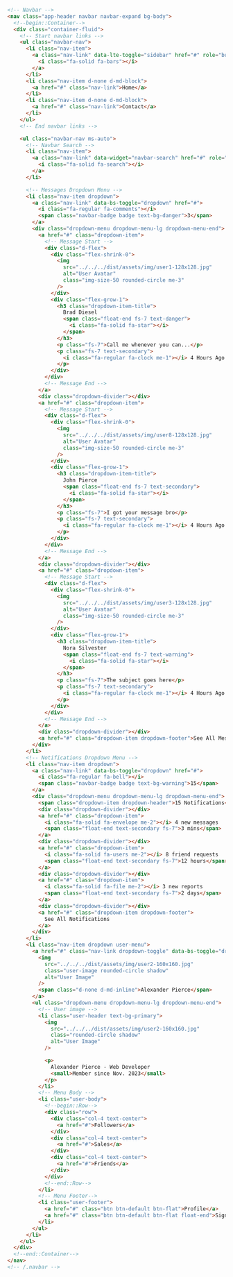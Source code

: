 ```html
<!-- Navbar -->
<nav class="app-header navbar navbar-expand bg-body">
  <!--begin::Container-->
  <div class="container-fluid">
    <!-- Start navbar links -->
    <ul class="navbar-nav">
      <li class="nav-item">
        <a class="nav-link" data-lte-toggle="sidebar" href="#" role="button">
          <i class="fa-solid fa-bars"></i>
        </a>
      </li>
      <li class="nav-item d-none d-md-block">
        <a href="#" class="nav-link">Home</a>
      </li>
      <li class="nav-item d-none d-md-block">
        <a href="#" class="nav-link">Contact</a>
      </li>
    </ul>
    <!-- End navbar links -->

    <ul class="navbar-nav ms-auto">
      <!-- Navbar Search -->
      <li class="nav-item">
        <a class="nav-link" data-widget="navbar-search" href="#" role="button">
          <i class="fa-solid fa-search"></i>
        </a>
      </li>

      <!-- Messages Dropdown Menu -->
      <li class="nav-item dropdown">
        <a class="nav-link" data-bs-toggle="dropdown" href="#">
          <i class="fa-regular fa-comments"></i>
          <span class="navbar-badge badge text-bg-danger">3</span>
        </a>
        <div class="dropdown-menu dropdown-menu-lg dropdown-menu-end">
          <a href="#" class="dropdown-item">
            <!-- Message Start -->
            <div class="d-flex">
              <div class="flex-shrink-0">
                <img
                  src="../../../dist/assets/img/user1-128x128.jpg"
                  alt="User Avatar"
                  class="img-size-50 rounded-circle me-3"
                />
              </div>
              <div class="flex-grow-1">
                <h3 class="dropdown-item-title">
                  Brad Diesel
                  <span class="float-end fs-7 text-danger">
                    <i class="fa-solid fa-star"></i>
                  </span>
                </h3>
                <p class="fs-7">Call me whenever you can...</p>
                <p class="fs-7 text-secondary">
                  <i class="fa-regular fa-clock me-1"></i> 4 Hours Ago
                </p>
              </div>
            </div>
            <!-- Message End -->
          </a>
          <div class="dropdown-divider"></div>
          <a href="#" class="dropdown-item">
            <!-- Message Start -->
            <div class="d-flex">
              <div class="flex-shrink-0">
                <img
                  src="../../../dist/assets/img/user8-128x128.jpg"
                  alt="User Avatar"
                  class="img-size-50 rounded-circle me-3"
                />
              </div>
              <div class="flex-grow-1">
                <h3 class="dropdown-item-title">
                  John Pierce
                  <span class="float-end fs-7 text-secondary">
                    <i class="fa-solid fa-star"></i>
                  </span>
                </h3>
                <p class="fs-7">I got your message bro</p>
                <p class="fs-7 text-secondary">
                  <i class="fa-regular fa-clock me-1"></i> 4 Hours Ago
                </p>
              </div>
            </div>
            <!-- Message End -->
          </a>
          <div class="dropdown-divider"></div>
          <a href="#" class="dropdown-item">
            <!-- Message Start -->
            <div class="d-flex">
              <div class="flex-shrink-0">
                <img
                  src="../../../dist/assets/img/user3-128x128.jpg"
                  alt="User Avatar"
                  class="img-size-50 rounded-circle me-3"
                />
              </div>
              <div class="flex-grow-1">
                <h3 class="dropdown-item-title">
                  Nora Silvester
                  <span class="float-end fs-7 text-warning">
                    <i class="fa-solid fa-star"></i>
                  </span>
                </h3>
                <p class="fs-7">The subject goes here</p>
                <p class="fs-7 text-secondary">
                  <i class="fa-regular fa-clock me-1"></i> 4 Hours Ago
                </p>
              </div>
            </div>
            <!-- Message End -->
          </a>
          <div class="dropdown-divider"></div>
          <a href="#" class="dropdown-item dropdown-footer">See All Messages</a>
        </div>
      </li>
      <!-- Notifications Dropdown Menu -->
      <li class="nav-item dropdown">
        <a class="nav-link" data-bs-toggle="dropdown" href="#">
          <i class="fa-regular fa-bell"></i>
          <span class="navbar-badge badge text-bg-warning">15</span>
        </a>
        <div class="dropdown-menu dropdown-menu-lg dropdown-menu-end">
          <span class="dropdown-item dropdown-header">15 Notifications</span>
          <div class="dropdown-divider"></div>
          <a href="#" class="dropdown-item">
            <i class="fa-solid fa-envelope me-2"></i> 4 new messages
            <span class="float-end text-secondary fs-7">3 mins</span>
          </a>
          <div class="dropdown-divider"></div>
          <a href="#" class="dropdown-item">
            <i class="fa-solid fa-users me-2"></i> 8 friend requests
            <span class="float-end text-secondary fs-7">12 hours</span>
          </a>
          <div class="dropdown-divider"></div>
          <a href="#" class="dropdown-item">
            <i class="fa-solid fa-file me-2"></i> 3 new reports
            <span class="float-end text-secondary fs-7">2 days</span>
          </a>
          <div class="dropdown-divider"></div>
          <a href="#" class="dropdown-item dropdown-footer">
            See All Notifications
          </a>
        </div>
      </li>
      <li class="nav-item dropdown user-menu">
        <a href="#" class="nav-link dropdown-toggle" data-bs-toggle="dropdown">
          <img
            src="../../../dist/assets/img/user2-160x160.jpg"
            class="user-image rounded-circle shadow"
            alt="User Image"
          />
          <span class="d-none d-md-inline">Alexander Pierce</span>
        </a>
        <ul class="dropdown-menu dropdown-menu-lg dropdown-menu-end">
          <!-- User image -->
          <li class="user-header text-bg-primary">
            <img
              src="../../../dist/assets/img/user2-160x160.jpg"
              class="rounded-circle shadow"
              alt="User Image"
            />

            <p>
              Alexander Pierce - Web Developer
              <small>Member since Nov. 2023</small>
            </p>
          </li>
          <!-- Menu Body -->
          <li class="user-body">
            <!--begin::Row-->
            <div class="row">
              <div class="col-4 text-center">
                <a href="#">Followers</a>
              </div>
              <div class="col-4 text-center">
                <a href="#">Sales</a>
              </div>
              <div class="col-4 text-center">
                <a href="#">Friends</a>
              </div>
            </div>
            <!--end::Row-->
          </li>
          <!-- Menu Footer-->
          <li class="user-footer">
            <a href="#" class="btn btn-default btn-flat">Profile</a>
            <a href="#" class="btn btn-default btn-flat float-end">Sign out</a>
          </li>
        </ul>
      </li>
    </ul>
  </div>
  <!--end::Container-->
</nav>
<!-- /.navbar -->
```
